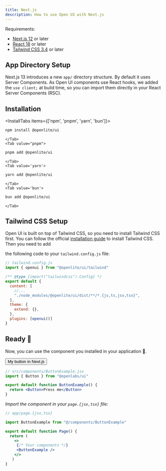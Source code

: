 ```yaml
---
title: Next.js
description: How to use Open UI with Next.js
---
```


Requirements:

- [Next.js 12](https://nextjs.org/) or later
- [React 18](https://reactjs.org/) or later
- [Tailwind CSS 3.4](https://tailwindcss.com/docs/guides/nextjs) or later

## App Directory Setup

Next.js 13 introduces a new `app/` directory structure. By default it uses Server Components. 
As Open UI components use React hooks, we added the `use client;` at build time, so you can import them
directly in your React Server Components (RSC).

## Installation

<InstallTabs items={['npm', 'pnpm', 'yarn', 'bun']}>
    <Tab value='npm'>

```bash
npm install @openlite/ui
```

    </Tab>
    <Tab value="pnpm">

```bash
pnpm add @openlite/ui
```

    </Tab>
    <Tab value='yarn'>

```bash
yarn add @openlite/ui
```

    </Tab>
    <Tab value='bun'>

```bash
bun add @openlite/ui
```

    </Tab>

</InstallTabs>

## Tailwind CSS Setup

Open UI is built on top of Tailwind CSS, so you need to install Tailwind CSS first. You can follow the official [installation guide](https://tailwindcss.com/docs/guides/nextjs) to install Tailwind CSS. Then you need to add

the following code to your `tailwind.config.js` file:

```js
// tailwind.config.js
import { openui } from "@openlite/ui/tailwind"

/** @type {import("tailwindcss").Config} */
export default {
  content: [
    //...
    "./node_modules/@openlite/ui/dist/**/*.{js,ts,jsx,tsx}",
  ],
  theme: {
    extend: {},
  },
  plugins: [openui()]
}
```

## Ready 🎉

Now, you can use the component you installed in your application 🎉.

<Button>My button in Next.js </Button>

```jsx
// src/components/ButtonExample.jsx
import { Button } from "@openlabs/ui"

export default function ButtonExample() {
  return <Button>Press me</Button>
}
```

_Import the component in your `page.{jsx,tsx}` file:_

```jsx
// app/page.{jsx,tsx}

import ButtonExample from "@/components/ButtonExample"

export default function Page() {
  return (
    <>
     {/* Your components */}
     <ButtonExample />    
    </>
   )
}
```

